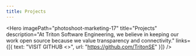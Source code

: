 ---
title: Projects
---


<!-- TODO change to ProjectsLayout once that is created -->


<Hero
  imagePath="photoshoot-marketing-17"
  title="Projects"
  description="At Triton Software Engineering, we believe in keeping our work open source because we value transparency and connectivity."
  links={[{ text: "VISIT GITHUB <>", url: "https://github.com/TritonSE" }]}
/>
